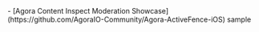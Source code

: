 <PlatformWrapper platform="ios">
- [Agora Content Inspect Moderation Showcase](https://github.com/AgoraIO-Community/Agora-ActiveFence-iOS) sample <Vpl k="CLIENT" />
</PlatformWrapper>